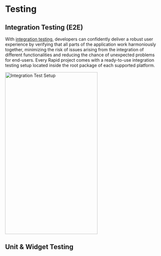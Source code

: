 # Testing

## Integration Testing (E2E)

With [integration testing](https://docs.flutter.dev/cookbook/testing/integration/introduction), developers can confidently deliver a robust user experience by verifying that all parts of the application work harmoniously together, minimizing the risk of issues arising from the integration of different functionalities and reducing the chance of unexpected problems for end-users.
Every Rapid project comes with a ready-to-use integration testing setup located inside the root package of each supported platform.

<Image
  src="assets/integration_test_setup.png"
  alt="Integration Test Setup"
  zoom={false}
  width="300"
  height="525"
  caption="Integration Test Setup."
/>

## Unit & Widget Testing
